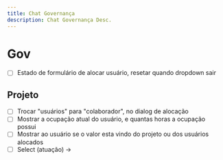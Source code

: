 ```yaml
---
title: Chat Governança
description: Chat Governança Desc.
---
```


# Gov

- [ ] Estado de formulário de alocar usuário, resetar quando dropdown sair

## Projeto

- [ ] Trocar "usuários" para "colaborador", no dialog de alocação
- [ ] Mostrar a ocupação atual do usuário, e quantas horas a ocupação possui
- [ ] Mostrar ao usuário se o valor esta vindo do projeto ou dos usuários alocados
- [ ] Select (atuação) ->
